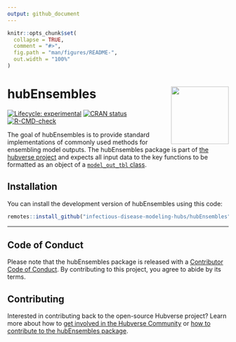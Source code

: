 ```yaml
---
output: github_document
---
```


<!-- README.md is generated from README.Rmd. Please edit that file -->

```r
knitr::opts_chunk$set(
  collapse = TRUE,
  comment = "#>",
  fig.path = "man/figures/README-",
  out.width = "100%"
)
```

# hubEnsembles <img src="man/figures/logo.png" align="right" height="131" alt="" />

<!-- badges: start -->
[![Lifecycle: experimental](https://img.shields.io/badge/lifecycle-experimental-orange.svg)](https://lifecycle.r-lib.org/articles/stages.html#experimental)
[![CRAN status](https://www.r-pkg.org/badges/version/hubEnsembles)](https://CRAN.R-project.org/package=hubEnsembles)
[![R-CMD-check](https://github.com/Infectious-Disease-Modeling-Hubs/hubEnsembles/actions/workflows/R-CMD-check.yaml/badge.svg)](https://github.com/Infectious-Disease-Modeling-Hubs/hubEnsembles/actions/workflows/R-CMD-check.yaml)
<!-- badges: end -->

The goal of hubEnsembles is to provide standard implementations of commonly used methods for ensembling model outputs. The hubEnsembles package is part of [the hubverse project](https://hubdocs.readthedocs.io/en/latest/) and expects all input data to the key functions to be formatted as an object of a [`model_out_tbl` class](https://infectious-disease-modeling-hubs.github.io/hubUtils/reference/as_model_out_tbl.html). 

## Installation

You can install the development version of hubEnsembles using this code:

``` r
remotes::install_github("infectious-disease-modeling-hubs/hubEnsembles")
```


<!--
## Example

This is a basic example which shows you how to solve a common problem:

```r
library(hubEnsembles)
## basic example code
```

What is special about using `README.Rmd` instead of just `README.md`? You can include R chunks like so:

```r
summary(cars)
```

You'll still need to render `README.Rmd` regularly, to keep `README.md` up-to-date. `devtools::build_readme()` is handy for this. You could also use GitHub Actions to re-render `README.Rmd` every time you push. An example workflow can be found here: <https://github.com/r-lib/actions/tree/v1/examples>.

You can also embed plots, for example:

```r
plot(pressure)
```

In that case, don't forget to commit and push the resulting figure files, so they display on GitHub and CRAN.
-->

***

## Code of Conduct

Please note that the hubEnsembles package is released with a [Contributor Code of Conduct](.github/CODE_OF_CONDUCT.md). By contributing to this project, you agree to abide by its terms.


## Contributing

Interested in contributing back to the open-source Hubverse project?
Learn more about how to [get involved in the Hubverse Community](https://hubdocs.readthedocs.io/en/latest/overview/contribute.html) or [how to contribute to the hubEnsembles package](.github/CONTRIBUTING.md).
